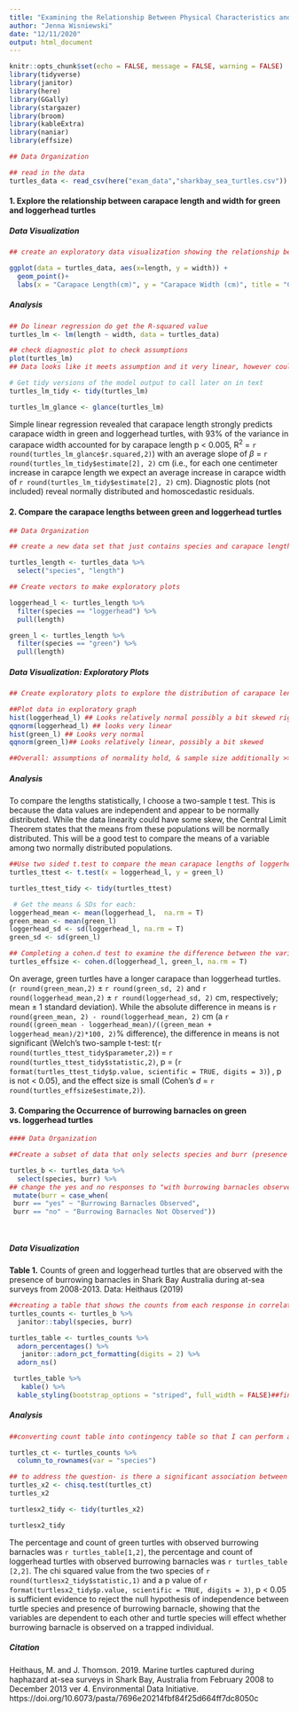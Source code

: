 ```yaml
---
title: "Examining the Relationship Between Physical Characteristics and Sea Turtle Species Captured During Surveys in Shark Bay, Australia (2008-2013)"
author: "Jenna Wisniewski"
date: "12/11/2020"
output: html_document
---
```


```r
knitr::opts_chunk$set(echo = FALSE, message = FALSE, warning = FALSE)
library(tidyverse)
library(janitor)
library(here)
library(GGally)
library(stargazer)
library(broom)
library(kableExtra)
library(naniar)
library(effsize)
```

```r
## Data Organization

## read in the data
turtles_data <- read_csv(here("exam_data","sharkbay_sea_turtles.csv"))
```
#### **1. Explore the relationship between carapace length and width for green and loggerhead turtles**


##### **Data Visualization**
```r
## create an exploratory data visualization showing the relationship between carapace length and width 

ggplot(data = turtles_data, aes(x=length, y = width)) +
  geom_point()+
  labs(x = "Carapace Length(cm)", y = "Carapace Width (cm)", title = "Carapace Length vs. Carapace Width in Green and Loggerhead Turtles")

```



##### **Analysis**

```r
## Do linear regression do get the R-squared value
turtles_lm <- lm(length ~ width, data = turtles_data)

## check diagnostic plot to check assumptions
plot(turtles_lm)
## Data looks like it meets assumption and it very linear, however could have outliers that are affecting the data.

# Get tidy versions of the model output to call later on in text
turtles_lm_tidy <- tidy(turtles_lm)

turtles_lm_glance <- glance(turtles_lm)

```

Simple linear regression revealed that carapace length strongly predicts carapace width in green and loggerhead turtles, with 93% of the variance in carapace width accounted for by carapace length p < 0.005, R^2^ = `r round(turtles_lm_glance$r.squared,2)`) with an average slope of $\beta$ = `r round(turtles_lm_tidy$estimate[2], 2)` cm (i.e., for each one centimeter increase in carapce length we expect an average increase in carapce width of `r round(turtles_lm_tidy$estimate[2], 2)` cm). Diagnostic plots (not included) reveal normally distributed and homoscedastic residuals. 



#### **2. Compare the carapace lengths between green and loggerhead turtles**
```r
## Data Organization

## create a new data set that just contains species and carapace length.

turtles_length <- turtles_data %>% 
  select("species", "length")

## Create vectors to make exploratory plots

loggerhead_l <- turtles_length %>% 
  filter(species == "loggerhead") %>% 
  pull(length)

green_l <- turtles_length %>% 
  filter(species == "green") %>% 
  pull(length)

```


##### **Data Visualization: Exploratory Plots**


```r
## Create exploratory plots to explore the distribution of carapace lengths for green and loggerhead turtles 

##Plot data in exploratory graph 
hist(loggerhead_l) ## Looks relatively normal possibly a bit skewed right
qqnorm(loggerhead_l) ## looks very linear
hist(green_l) ## Looks very normal 
qqnorm(green_l)## Looks relatively linear, possibly a bit skewed

##Overall: assumptions of normality hold, & sample size additionally >> Central Limit Theorem (means will be normally distributed). Two-sample t-test is okay for means comparison and will be used
```

##### **Analysis**

To compare the lengths statistically, I choose a two-sample t test. This is because the data values are independent and appear to be normally distributed. While the data linearity could have some skew, the Central Limit Theorem states that the means from these populations will be normally distributed. This will be a good test to compare the means of a variable among two normally distributed populations.

```r
##Use two sided t.test to compare the mean carapace lengths of loggerhead and green turtles
turtles_ttest <- t.test(x = loggerhead_l, y = green_l)

turtles_ttest_tidy <- tidy(turtles_ttest)
```

```r
 # Get the means & SDs for each: 
loggerhead_mean <- mean(loggerhead_l,  na.rm = T)
green_mean <- mean(green_l)
loggerhead_sd <- sd(loggerhead_l, na.rm = T)
green_sd <- sd(green_l)
```

```r
## Completing a cohen.d test to examine the difference between the variance of points
turtles_effsize <- cohen.d(loggerhead_l, green_l, na.rm = T)
```
On average, green turtles have a longer carapace than loggerhead turtles. (`r round(green_mean,2)` $\pm$ `r round(green_sd, 2)` and `r round(loggerhead_mean,2)` $\pm$ `r round(loggerhead_sd, 2)` cm, respectively; mean $\pm$ 1 standard deviation). While the absolute difference in means is `r round(green_mean, 2) - round(loggerhead_mean, 2)` cm (a `r round((green_mean - loggerhead_mean)/((green_mean + loggerhead_mean)/2)*100, 2)`% difference), the difference in means is not significant (Welch's two-sample t-test: t(`r round(turtles_ttest_tidy$parameter,2)`) = `r round(turtles_ttest_tidy$statistic,2)`,  p = (`r format(turtles_ttest_tidy$p.value, scientific = TRUE, digits = 3)`) , p is not < 0.05), and the effect size is small (Cohen's *d* = `r round(turtles_effsize$estimate,2)`).


#### **3. Comparing the Occurrence of burrowing barnacles on green vs. loggerhead turtles**

```r
#### Data Organization

##Create a subset of data that only selects species and burr (presence of barnacles) 

turtles_b <- turtles_data %>% 
  select(species, burr) %>% 
## change the yes and no responses to "with burrowing barnacles observed" and "without burrowing branacles observed"
 mutate(burr = case_when(
 burr == "yes" ~ "Burrowing Barnacles Observed",
 burr == "no" ~ "Burrowing Barnacles Not Observed")) 

        
```

##### **Data Visualization**


**Table 1.** Counts of green and loggerhead turtles that are observed with the presence of burrowing barnacles in Shark Bay Australia during at-sea surveys from 2008-2013. Data: Heithaus (2019)
```r
##creating a table that shows the counts from each response in correlation to the identified political affiliation 
turtles_counts <- turtles_b %>% 
  janitor::tabyl(species, burr) 

turtles_table <- turtles_counts %>% 
  adorn_percentages() %>% 
   janitor::adorn_pct_formatting(digits = 2) %>% 
  adorn_ns() 

 turtles_table %>% 
   kable() %>%
  kable_styling(bootstrap_options = "striped", full_width = FALSE)##finalize the graph format 

```
##### **Analysis**

```r
##converting count table into contingency table so that I can perform a chi square test

turtles_ct <- turtles_counts %>% 
  column_to_rownames(var = "species")
```

```r
## to address the question- is there a significant association between species and occurrence of burrowing barnacles run a chi squared test to test the affiliation
turtles_x2 <- chisq.test(turtles_ct)
turtles_x2

turtlesx2_tidy <- tidy(turtles_x2)

turtlesx2_tidy
```

The percentage and count of green turtles with observed burrowing barnacles was `r turtles_table[1,2]`, the percentage and count of loggerhead turtles with observed burrowing barnacles was `r turtles_table [2,2]`.  The chi squared value from the two species of `r round(turtlesx2_tidy$statistic,1)` and a p value of `r format(turtlesx2_tidy$p.value, scientific = TRUE, digits = 3)`, p < 0.05 is sufficient evidence to reject the null hypothesis of independence between turtle species and presence of burrowing barnacle, showing that the variables are dependent to each other and turtle species will effect whether burrowing barnacle is observed on a trapped individual. 

##### **Citation**
Heithaus, M. and J. Thomson. 2019. Marine turtles captured during haphazard at-sea surveys in Shark Bay, Australia from February 2008 to December 2013 ver 4. Environmental Data Initiative. https://doi.org/10.6073/pasta/7696e20214fbf84f25d664ff7dc8050c


